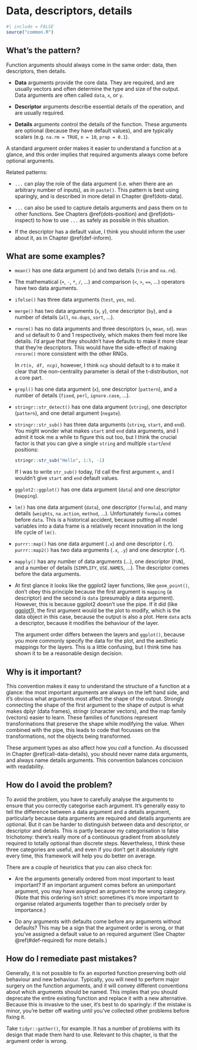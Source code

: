 # Data, descriptors, details {#args-data-details}

```r
#| include = FALSE
source("common.R")
```

## What's the pattern?

Function arguments should always come in the same order: data, then descriptors, then details.

-   **Data** arguments provide the core data.
    They are required, and are usually vectors and often determine the type and size of the output.
    Data arguments are often called `data`, `x`, or `y`.

-   **Descriptor** arguments describe essential details of the operation, and are usually required.

-   **Details** arguments control the details of the function.
    These arguments are optional (because they have default values), and are typically scalars (e.g. `na.rm = TRUE`, `n = 10`, `prop = 0.1`).

A standard argument order makes it easier to understand a function at a glance, and this order implies that required arguments always come before optional arguments.

Related patterns:

-   `...` can play the role of the data argument (i.e. when there are an arbitrary number of inputs), as in `paste()`.
    This pattern is best using sparingly, and is described in more detail in Chapter \@ref(dots-data).

-   `...` can also be used to capture details arguments and pass them on to other functions.
    See Chapters \@ref(dots-position) and \@ref(dots-inspect) to how to use `...` as safely as possible in this situation.

-   If the descriptor has a default value, I think you should inform the user about it, as in Chapter \@ref(def-inform).

## What are some examples?

-   `mean()` has one data argument (`x`) and two details (`trim` and `na.rm`).

-   The mathematical (`+`, `-`, `*`, `/`, ...) and comparison (`<`, `>`, `==`, ...) operators have two data arguments.

-   `ifelse()` has three data arguments (`test`, `yes`, `no`).

-   `merge()` has two data arguments (`x`, `y`), one descriptor (`by`), and a number of details (`all`, `no.dups`, `sort`, ...).

-   `rnorm()` has no data arguments and three descriptors (`n`, `mean`, `sd`).
    `mean` and `sd` default to 0 and 1 respectively, which makes them feel more like details.
    I'd argue that they shouldn't have defaults to make it more clear that they're descriptors.
    This would have the side-effect of making `rnrorm()` more consistent with the other RNGs.

    In `rt(n, df, ncp)`, however, I think `ncp` should default to `0` to make it clear that the non-centrality parameter is detail of the t-distribution, not a core part.

-   `grepl()` has one data argument (`x`), one descriptor (`pattern`), and a number of details (`fixed`, `perl`, `ignore.case`, ...).

-   `stringr::str_detect()` has one data argument (`string`), one descriptor (`pattern`), and one detail argument (`negate`).

-   `stringr::str_sub()` has three data arguments (`string`, `start`, and `end`).
    You might wonder what makes `start` and `end` data arguments, and I admit it took me a while to figure this out too, but I think the crucial factor is that you can give a single `string` and multiple `start`/`end` positions:

    ```r
    stringr::str_sub("Hello", 1:5, -1)
    ```

    If I was to write `str_sub()` today, I'd call the first argument `x`, and I wouldn't give `start` and `end` default values.

-   `ggplot2::ggplot()` has one data argument (`data`) and one descriptor (`mapping`).

-   `lm()` has one data argument (`data`), one descriptor (`formula`), and many details (`weights`, `na.action`, `method`, ...).
    Unfortunately `formula` comes before `data`.
    This is a historical accident, because putting all model variables into a data frame is a relatively recent innovation in the long life cycle of `lm()`.

-   `purrr::map()` has one data argument (`.x`) and one descriptor (`.f`).
    `purrr::map2()` has two data arguments (`.x`, `.y`) and one descrptor (`.f`).

-   `mapply()` has any number of data arguments (...), one descriptor (`FUN`), and a number of details (`SIMPLIFY`, `USE.NAMES`, ...).
    The descriptor comes before the data arguments.

-   At first glance it looks like the ggplot2 layer functions, like `geom_point()`, don't obey this principle because the first argument is `mapping` (a descriptor) and the second is `data` (presumably a data argument).
    However, this is because ggplot2 doesn't use the pipe.
    If it did (like [ggplot1](https://github.com/hadley/ggplot1)), the first argument would be the plot to modify, which is the data object in this case, because the output is also a plot.
    Here `data` acts a descriptor, because it modifies the behaviour of the layer.

    The argument order differs between the layers and `ggplot()`, because you more commonly specify the data for the plot, and the aesthetic mappings for the layers.
    This is a little confusing, but I think time has shown it to be a reasonable design decision.

## Why is it important?

This convention makes it easy to understand the structure of a function at a glance: the most important arguments are always on the left hand side, and it's obvious what arguments most affect the shape of the output.
Strongly connecting the shape of the first argument to the shape of output is what makes dplyr (data frames), stringr (character vectors), and the map family (vectors) easier to learn.
These families of functions represent transformations that preserve the shape while modifying the value.
When combined with the pipe, this leads to code that focusses on the transformations, not the objects being transformed.

These argument types as also affect how you *call* a function.
As discussed in Chapter \@ref(call-data-details), you should never name data arguments, and always name details arguments.
This convention balances concision with readability.

## How do I avoid the problem?

To avoid the problem, you have to carefully analyse the arguments to ensure that you correctly categorise each argument.
It's generally easy to tell the difference between a data argument and a details argument, particularly because data arguments are required and details arguments are optional.
But it can be harder to distinguish between data and descriptor, or descriptor and details.
This is partly because my categorisation is false trichotomy: there's really more of a continuous gradient from absolutely required to totally optional than discrete steps.
Nevertheless, I think these three categories are useful, and even if you don't get it absolutely right every time, this framework will help you do better on average.

There are a couple of heuristics that you can also check for:

-   Are the arguments generally ordered from most important to least important?
    If an important argument comes before an unimportant argument, you may have assigned an argument to the wrong category.
    (Note that this ordering isn't strict: sometimes it's more important to organise related arguments together than to precisely order by importance.)

-   Do any arguments with defaults come before any arguments without defaults?
    This may be a sign that the argument order is wrong, or that you've assigned a default value to an required argument (See Chapter \@ref(#def-required) for more details.)

## How do I remediate past mistakes?

Generally, it is not possible to fix an exported function preserving both old behaviour and new behaviour.
Typically, you will need to perform major surgery on the function arguments, and it will convey different conventions about which arguments should be named.
This implies that you should deprecate the entire existing function and replace it with a new alternative.
Because this is invasive to the user, it's best to do sparingly: if the mistake is minor, you're better off waiting until you've collected other problems before fixing it.

Take `tidyr::gather()`, for example.
It has a number of problems with its design that made them hard to use.
Relevant to this chapter, is that the argument order is wrong.
